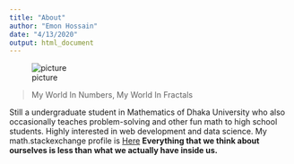 ```yaml
---
title: "About"
author: "Emon Hossain"
date: "4/13/2020"
output: html_document
---
```



![picture](https://i.imgur.com/B4n7Wbut.jpg)



  >  My World In Numbers, My World In Fractals

Still a undergraduate student in Mathematics of Dhaka University who also occasionally teaches problem-solving and other fun math to high school students. Highly interested in web development and data science.
My math.stackexchange profile is [Here](https://math.stackexchange.com/users/565609/emonhr?tab=profile)
**Everything that we think about ourselves is less than what we actually have inside us.**